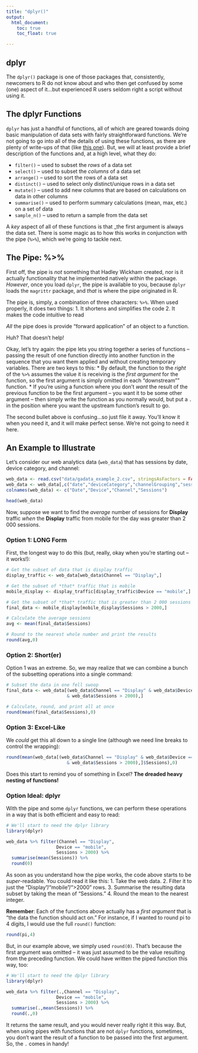 ```yaml
---
title: "dplyr()"
output:
  html_document:
    toc: true
    toc_float: true

---
```


## dplyr
The `dplyr()` package is one of those packages that, consistently, newcomers to R do not know about and who then get confused by some (one) aspect of it...but experienced R users seldom right a script without using it.

## The dplyr Functions
`dplyr` has just a handful of functions, all of which are geared towards doing basic manipulation of data sets with fairly straightforward functions. We're not going to go into all of the details of using these functions, as there are plenty of write-ups of that (like [this one](https://cran.rstudio.com/web/packages/dplyr/vignettes/introduction.html)). But, we will at least provide a brief description of the functions and, at a high level, what they do:

* `filter()` -- used to subset the _rows_ of a data set
* `select()` -- used to subset the _columns_ of a data set
* `arrange()` -- used to sort the rows of a data set
* `distinct()` -- used to select only distinct/unique rows in a data set
* `mutate()` -- used to add new columns that are based on calculations on data in other columns
* `summarise()` -- used to perform summary calculations (mean, max, etc.) on a set of data
* `sample_n()` -- used to return a sample from the data set

A _key_ aspect of all of these functions is that _the first argument is always the data set. There is some magic as to how this works in conjunction with the pipe (`%>%`), which we're going to tackle next.

## The Pipe: %>%
First off, the pipe is _not_ something that Hadley Wickham created, nor is it actually functionality that he implemented natively within the package. _However_, once you load `dplyr`, the pipe is available to you, because `dplyr` loads the `magrittr` package, and _that_ is where the pipe originated in R.

The pipe is, simply, a combination of three characters: `%>%`. When used properly, it does two things:
1. It shortens and simplifies the code
2. It makes the code intuitive to read

_All_ the pipe does is provide "forward application" of an object to a function.

Huh? That doesn't help!

Okay, let's try again: the pipe lets you string together a series of functions -- passing the result of one function directly into another function in the sequence that you want them applied and without creating temporary variables. There are two keys to this:
* By default, the function to the _right_ of the `%>%` assumes the value it is receiving is the _first argument_ for the function, so the first argument is simply omitted in each "downstream"" function.
* If you're using a function where you don't _want_ the result of the previous function to be the first argument -- you want it to be some other argument -- then simply write the function as you normally would, but put a `.` in the position where you want the upstream function's result to go.

The second bullet above is confusing...so just file it away. You'll know it when you need it, and it will make perfect sense. We're not going to need it here.

## An Example to Illustrate

Let's consider our web analytics data (`web_data`) that has sessions by date, device category, and channel:

```r
web_data <- read.csv("data/gadata_example_2.csv", stringsAsFactors = FALSE)
web_data <- web_data[,c("date","deviceCategory","channelGrouping","sessions")]
colnames(web_data) <- c("Date","Device","Channel","Sessions")
```

```r
head(web_data)
```

Now, suppose we want to find the _average_ number of sessions for **Display** traffic _when_ the **Display** traffic from mobile for the day was greater than 2 000 sessions.

### Option 1: LONG Form
First, the longest way to do this (but, really, okay when you're starting out -- it works!):

```r
# Get the subset of data that is display traffic
display_traffic <- web_data[web_data$Channel == "Display",]

# Get the subset of *that* traffic that is mobile
mobile_display <- display_traffic[display_traffic$Device == "mobile",]

# Get the subset of *that* traffic that is greater than 2 000 sessions
final_data <- mobile_display[mobile_display$Sessions > 2000,]

# Calculate the average sessions
avg <- mean(final_data$Sessions)

# Round to the nearest whole number and print the results
round(avg,0)

```

### Option 2: Short(er)
Option 1 was an extreme. So, we may realize that we can combine a bunch of the subsetting operations into a single command:
```r
# Subset the data in one fell swoop
final_data <- web_data[(web_data$Channel == "Display" & web_data$Device == "mobile" 
                       & web_data$Sessions > 2000),]

# Calculate, round, and print all at once
round(mean(final_data$Sessions),0)
```

### Option 3: Excel-Like
We _could_ get this all down to a single line (although we need line breaks to control the wrapping):
```r
round(mean(web_data[(web_data$Channel == "Display" & web_data$Device == "mobile" 
                       & web_data$Sessions > 2000),]$Sessions),0)

```
Does this start to remind you of something in Excel? **The dreaded heavy nesting of functions!**

### Option Ideal: dplyr
With the pipe and some `dplyr` functions, we can perform these operations in a way that is both efficient and easy to read:

```r
# We'll start to need the dplyr library
library(dplyr)

web_data %>% filter(Channel == "Display",
                   Device == "mobile",
                   Sessions > 2000) %>%
  summarise(mean(Sessions)) %>%
  round(0)

```

As soon as you understand how the pipe works, the code above starts to be _super_-readable. You could read it like this:
1. Take the web data.
2. Filter it to just the "Display"/"mobile"/">2000" rows.
3. Summarise the resulting data subset by taking the mean of "Sessions."
4. Round the mean to the nearest integer.

**Remember**: Each of the functions above actually has a _first argument_ that is "the data the function should act on." For instance, if I wanted to round pi to 4 digits, I would use the full `round()` function:
```r
round(pi,4)
```

But, in our example above, we simply used `round(0)`. That's because the first argument was omitted -- it was just assumed to be the value resulting from the preceding function. We could have written the piped function this way, too:

```r
# We'll start to need the dplyr library
library(dplyr)

web_data %>% filter(.,Channel == "Display",
                   Device == "mobile",
                   Sessions > 2000) %>%
  summarise(.,mean(Sessions)) %>%
  round(.,0)

```

It returns the same result, and you would never really right it this way. But, when using pipes with functions that are not `dplyr` functions, sometimes, you don't want the result of a function to be passed into the first argument. So, the `.` comes in handy!
